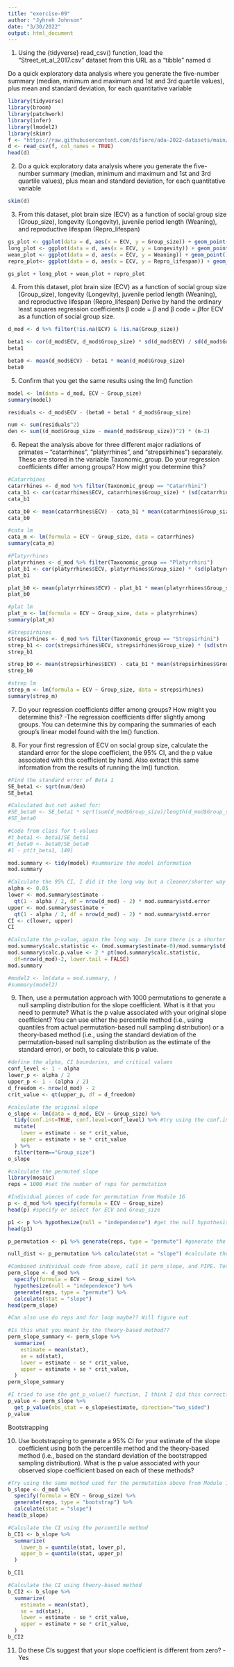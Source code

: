 ```yaml
---
title: "exercise-09"
author: "Jyhreh Johnson"
date: "3/30/2022"
output: html_document
---
```

1. Using the {tidyverse} read_csv() function, load the “Street_et_al_2017.csv” dataset from this URL as a “tibble” named d

Do a quick exploratory data analysis where you generate the five-number summary (median, minimum and maximum and 1st and 3rd quartile values), plus mean and standard deviation, for each quantitative variable
```r
library(tidyverse)
library(broom)
library(patchwork)
library(infer)
library(lmodel2)
library(skimr)
f <- "https://raw.githubusercontent.com/difiore/ada-2022-datasets/main/Street_et_al_2017.csv"
d <- read_csv(f, col_names = TRUE)
head(d)
```
2. Do a quick exploratory data analysis where you generate the five-number summary (median, minimum and maximum and 1st and 3rd quartile values), plus mean and standard deviation, for each quantitative variable
```r
skim(d)
```
3. From this dataset, plot brain size (ECV) as a function of social group size (Group_size), longevity (Longevity), juvenile period length (Weaning), and reproductive lifespan (Repro_lifespan)
```r
gs_plot <- ggplot(data = d, aes(x = ECV, y = Group_size)) + geom_point()
long_plot <- ggplot(data = d, aes(x = ECV, y = Longevity)) + geom_point()
wean_plot <- ggplot(data = d, aes(x = ECV, y = Weaning)) + geom_point()
repro_plot<- ggplot(data = d, aes(x = ECV, y = Repro_lifespan)) + geom_point()

gs_plot + long_plot + wean_plot + repro_plot
```
4. From this dataset, plot brain size (ECV) as a function of social group size (Group_size), longevity (Longevity), juvenile period length (Weaning), and reproductive lifespan (Repro_lifespan) Derive by hand the ordinary least squares regression coefficients β code = $\beta$ and β code = $\beta$for ECV as a function of social group size. 
```r
d_mod <- d %>% filter(!is.na(ECV) & !is.na(Group_size))

beta1 <- cor(d_mod$ECV, d_mod$Group_size) * sd(d_mod$ECV) / sd(d_mod$Group_size)
beta1

beta0 <- mean(d_mod$ECV) - beta1 * mean(d_mod$Group_size)
beta0
```

5. Confirm that you get the same results using the lm() function
```r
model <- lm(data = d_mod, ECV ~ Group_size)
summary(model)

residuals <- d_mod$ECV - (beta0 + beta1 * d_mod$Group_size)

num <- sum(residuals^2)
den <- sum((d_mod$Group_size - mean(d_mod$Group_size))^2) * (n-2)
```
6. Repeat the analysis above for three different major radiations of primates – “catarrhines”, “platyrrhines”, and “strepsirhines”) separately. These are stored in the variable Taxonomic_group.
Do your regression coefficients differ among groups? How might you determine this?
```r
#Catarrhines
catarrhines <- d_mod %>% filter(Taxonomic_group == "Catarrhini")
cata_b1 <- cor(catarrhines$ECV, catarrhines$Group_size) * (sd(catarrhines$ECV)/sd(catarrhines$Group_size))
cata_b1

cata_b0 <- mean(catarrhines$ECV) - cata_b1 * mean(catarrhines$Group_size)
cata_b0

#cata lm
cata_m <- lm(formula = ECV ~ Group_size, data = catarrhines)
summary(cata_m)
```
```r
#Platyrrhines
platyrrhines <- d_mod %>% filter(Taxonomic_group == "Platyrrhini")
plat_b1 <- cor(platyrrhines$ECV, platyrrhines$Group_size) * (sd(platyrrhines$ECV)/sd(platyrrhines$Group_size))
plat_b1

plat_b0 <- mean(platyrrhines$ECV) - plat_b1 * mean(platyrrhines$Group_size)
plat_b0

#plat lm
plat_m <- lm(formula = ECV ~ Group_size, data = platyrrhines)
summary(plat_m)
```
```r
#Strepsirhines
strepsirhines <- d_mod %>% filter(Taxonomic_group == "Strepsirhini")
strep_b1 <- cor(strepsirhines$ECV, strepsirhines$Group_size) * (sd(strepsirhines$ECV)/sd(strepsirhines$Group_size))
strep_b1

strep_b0 <- mean(strepsirhines$ECV) - cata_b1 * mean(strepsirhines$Group_size)
strep_b0

#strep lm
strep_m <- lm(formula = ECV ~ Group_size, data = strepsirhines)
summary(strep_m)
```
7. Do your regression coefficients differ among groups? How might you determine this?
-The regression coefficients differ slightly among groups. You can determine this by comparing the summaries of each group's linear model found with the lm() function.

8. For your first regression of ECV on social group size, calculate the standard error for the slope coefficient, the 95% CI, and the p value associated with this coefficient by hand. Also extract this same information from the results of running the lm() function.
```r
#Find the standard error of Beta 1
SE_beta1 <- sqrt(num/den)
SE_beta1

#Calculated but not asked for:
#SE_beta0 <- SE_beta1 * sqrt(sum(d_mod$Group_size)/length(d_mod$Group_size))
#SE_beta0

#Code from class for t-values
#t_beta1 <- beta1/SE_beta1
#t_beta0 <- beta0/SE_beta0
#1 - pt(t_beta1, 149)
```
```r
mod.summary <- tidy(model) #summarize the model information
mod.summary

#Calculate the 95% CI, I did it the long way but a cleaner/shorter way was provided in class: (CI <- confint(model, level = 1 - alpha)) try to use this later to learn how it works
alpha <- 0.05
lower <- mod.summary$estimate -
  qt(1 - alpha / 2, df = nrow(d_mod) - 2) * mod.summary$std.error
upper <- mod.summary$estimate +
  qt(1 - alpha / 2, df = nrow(d_mod) - 2) * mod.summary$std.error
CI <- c(lower, upper)
CI
```
```r
#Calculate the p-value, again the long way. Im sure there is a shorter way
mod.summary$calc.statistic <- (mod.summary$estimate-0)/mod.summary$std.error
mod.summary$calc.p.value <- 2 * pt(mod.summary$calc.statistic,
  df=nrow(d_mod)-2, lower.tail = FALSE)
mod.summary

#model2 <- lm(data = mod.summary, )
#summary(model2)
```
9. Then, use a permutation approach with 1000 permutations to generate a null sampling distribution for the slope coefficient. What is it that you need to permute? What is the p value associated with your original slope coefficient? You can use either the percentile method (i.e., using quantiles from actual permutation-based null sampling distribution) or a theory-based method (i.e., using the standard deviation of the permutation-based null sampling distribution as the estimate of the standard error), or both, to calculate this p value.

```r
#define the alpha, CI boundaries, and critical values
conf_level <- 1 - alpha
lower_p <- alpha / 2
upper_p <- 1 - (alpha / 2)
d_freedom <- nrow(d_mod) - 2
crit_value <- qt(upper_p, df = d_freedom)
```

```r
#calculate the original slope 
o_slope <- lm(data = d_mod, ECV ~ Group_size) %>%
  tidy(conf.int=TRUE, conf.level=conf_level) %>% #try using the conf.int method from above
  mutate(
    lower = estimate - se * crit_value,
    upper = estimate + se * crit_value
  ) %>%
  filter(term=="Group_size")
o_slope 
```

```r
#calculate the permuted slope
library(mosaic)
reps = 1000 #set the number of reps for permutation

#Individual pieces of code for permutation from Module 16
p <- d_mod %>% specify(formula = ECV ~ Group_size)
head(p) #specify or select for ECV and Group_size

p1 <- p %>% hypothesize(null = "independence") #get the null hypothesis
head(p1)

p_permutation <- p1 %>% generate(reps, type = "permute") #generate the 1000 permutations

null_dist <- p_permutation %>% calculate(stat = "slope") #calculate the slope

#Combined individual code from above, call it perm_slope, and PIPE. Totally did not realize this was also code in Module 18 -_- (Will do it another way if not allowed.)
perm_slope <- d_mod %>%
  specify(formula = ECV ~ Group_size) %>% 
  hypothesize(null = "independence") %>%
  generate(reps, type = "permute") %>%
  calculate(stat = "slope")
head(perm_slope)

#Can also use do reps and for loop maybe?? Will figure out 

#Is this what you meant by the theory-based method??
perm_slope_summary <- perm_slope %>%
  summarize(
    estimate = mean(stat),
    se = sd(stat),
    lower = estimate - se * crit_value,
    upper = estimate + se * crit_value,
  )
perm_slope_summary
```
```r
#I tried to use the get_p_value() function, I think I did this correctly???
p_value <- perm_slope %>%
  get_p_value(obs_stat = o_slope$estimate, direction="two_sided")
p_value
```
Bootstrapping

10. Use bootstrapping to generate a 95% CI for your estimate of the slope coefficient using both the percentile method and the theory-based method (i.e., based on the standard deviation of the bootstrapped sampling distribution). What is the p value associated with your observed slope coefficient based on each of these methods?
```r
#Try using the same method used for the permutation above from Module 16.
b_slope <- d_mod %>%
  specify(formula = ECV ~ Group_size) %>%
  generate(reps, type = "bootstrap") %>% 
  calculate(stat = "slope") 
head(b_slope)

#Calculate the CI using the percentile method
b_CI1 <- b_slope %>%
  summarize(
    lower_b = quantile(stat, lower_p),
    upper_b = quantile(stat, upper_p)
  )

b_CI1

#Calculate the CI using theory-based method
b_CI2 <- b_slope %>%
  summarize(
    estimate = mean(stat),
    se = sd(stat),
    lower = estimate - se * crit_value,
    upper = estimate + se * crit_value,
  )
b_CI2
```

11. Do these CIs suggest that your slope coefficient is different from zero?
-Yes